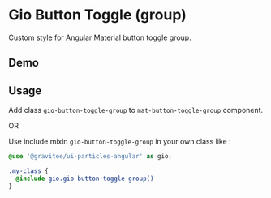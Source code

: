 
<Meta title="Components / Button Toggle (group) / README" />

# Gio Button Toggle (group)

Custom style for Angular Material button toggle group.

## Demo

<Story id="components-button-toggle-group--default"></Story>

## Usage

Add class `gio-button-toggle-group` to `mat-button-toggle-group` component.

OR

Use include mixin `gio-button-toggle-group` in your own class like :

```scss
@use '@gravitee/ui-particles-angular' as gio;

.my-class {
  @include gio.gio-button-toggle-group()
}
```